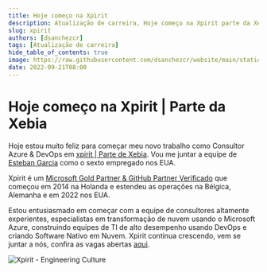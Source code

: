 ```yaml
---
title: Hoje começo na Xpirit
description: Atualização de carreira, Hoje começo na Xpirit parte da Xebia como Consultor em Azure & DevOps
slug: xpirit
authors: [dsanchezcr]
tags: [Atualização de carreira]
hide_table_of_contents: true
image: https://raw.githubusercontent.com/dsanchezcr/website/main/static/img/Xpirit.gif
date: 2022-09-21T08:00
---
```

# Hoje começo na Xpirit | Parte da Xebia

Hoje estou muito feliz para começar meu novo trabalho como Consultor Azure & DevOps em [xpirit | Parte de Xebia](https://xpirit.com). Vou me juntar a equipe de [Esteban Garcia](https://linkedin.com/in/estebangarcia) como o sexto empregado nos EUA.
<!--truncate-->
Xpirit é um [Microsoft Gold Partner & GitHub Partner Verificado](https://xpirit.com/company/partnerships) que começou em 2014 na Holanda e estendeu as operações na Bélgica, Alemanha e em 2022 nos EUA.

Estou entusiasmado em começar com a equipe de consultores altamente experientes, especialistas em transformação de nuvem usando o Microsoft Azure, construindo equipes de TI de alto desempenho usando DevOps e criando Software Nativo em Nuvem.
Xpirit continua crescendo, vem se juntar a nós, confira as vagas abertas [aqui](https://www.linkedin.com/jobs/search/?currentJobId=3270399306\&f_C=9183026\&geoId=92000000).

![Xpirit - Engineering Culture](pathname:///img/Xpirit.gif)